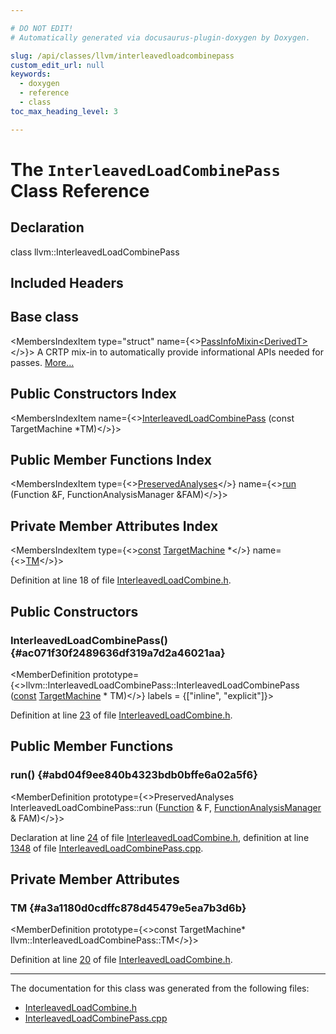 ```yaml
---

# DO NOT EDIT!
# Automatically generated via docusaurus-plugin-doxygen by Doxygen.

slug: /api/classes/llvm/interleavedloadcombinepass
custom_edit_url: null
keywords:
  - doxygen
  - reference
  - class
toc_max_heading_level: 3

---
```





# The `InterleavedLoadCombinePass` Class Reference

<DoxygenPage pluginConfig={pluginConfig}>



## Declaration

<CodeBlock>class llvm::InterleavedLoadCombinePass</CodeBlock>

## Included Headers

<IncludesList>
<IncludesListItem
  filePath="llvm/CodeGen/InterleavedLoadCombine.h"
  permalink="/docs/api/files/include/include/llvm/include/llvm/codegen/interleavedloadcombine-h"
  isLocal="true" />
</IncludesList>

## Base class

<MembersIndex>

<MembersIndexItem
  type="struct"
  name={<><a href="/docs/api/structs/llvm/passinfomixin">PassInfoMixin&lt;DerivedT&gt;</a></>}>
A CRTP mix-in to automatically provide informational APIs needed for passes. <a href="/docs/api/structs/llvm/passinfomixin/#details">More...</a>
</MembersIndexItem>

</MembersIndex>

## Public Constructors Index

<MembersIndex>

<MembersIndexItem
  name={<><a href="#ac071f30f2489636df319a7d2a46021aa">InterleavedLoadCombinePass</a> (const TargetMachine &#42;TM)</>}>
</MembersIndexItem>

</MembersIndex>

## Public Member Functions Index

<MembersIndex>

<MembersIndexItem
  type={<><a href="/docs/api/classes/llvm/preservedanalyses">PreservedAnalyses</a></>}
  name={<><a href="#abd04f9ee840b4323bdb0bffe6a02a5f6">run</a> (Function &amp;F, FunctionAnalysisManager &amp;FAM)</>}>
</MembersIndexItem>

</MembersIndex>

## Private Member Attributes Index

<MembersIndex>

<MembersIndexItem
  type={<><a href="/docs/api/files/lib/lib/target/lib/target/aarch64/aarch64promoteconstant-cpp/#a90f8350fecae261c25be85d38b451bff">const</a> <a href="/docs/api/classes/llvm/targetmachine">TargetMachine</a> &#42;</>}
  name={<><a href="#a3a1180d0cdffc878d45479e5ea7b3d6b">TM</a></>}>
</MembersIndexItem>

</MembersIndex>


Definition at line 18 of file <a href="/docs/api/files/include/include/llvm/include/llvm/codegen/interleavedloadcombine-h">InterleavedLoadCombine.h</a>.

<SectionDefinition>

## Public Constructors

### InterleavedLoadCombinePass() {#ac071f30f2489636df319a7d2a46021aa}

<MemberDefinition
  prototype={<>llvm::InterleavedLoadCombinePass::InterleavedLoadCombinePass (<a href="/docs/api/files/lib/lib/target/lib/target/aarch64/aarch64promoteconstant-cpp/#a90f8350fecae261c25be85d38b451bff">const</a> <a href="/docs/api/classes/llvm/targetmachine">TargetMachine</a> &#42; TM)</>}
  labels = {["inline", "explicit"]}>

Definition at line <a href="/docs/api/files/include/include/llvm/include/llvm/codegen/interleavedloadcombine-h/#l00023">23</a> of file <a href="/docs/api/files/include/include/llvm/include/llvm/codegen/interleavedloadcombine-h">InterleavedLoadCombine.h</a>.
</MemberDefinition>

</SectionDefinition>

<SectionDefinition>

## Public Member Functions

### run() {#abd04f9ee840b4323bdb0bffe6a02a5f6}

<MemberDefinition
  prototype={<>PreservedAnalyses InterleavedLoadCombinePass::run (<a href="/docs/api/classes/llvm/function">Function</a> &amp; F, <a href="/docs/api/namespaces/llvm/#adce09a5a0de0e3177eb00e932734af2f">FunctionAnalysisManager</a> &amp; FAM)</>}>

Declaration at line <a href="/docs/api/files/include/include/llvm/include/llvm/codegen/interleavedloadcombine-h/#l00024">24</a> of file <a href="/docs/api/files/include/include/llvm/include/llvm/codegen/interleavedloadcombine-h">InterleavedLoadCombine.h</a>, definition at line <a href="/docs/api/files/lib/lib/codegen/interleavedloadcombinepass-cpp/#l01348">1348</a> of file <a href="/docs/api/files/lib/lib/codegen/interleavedloadcombinepass-cpp">InterleavedLoadCombinePass.cpp</a>.
</MemberDefinition>

</SectionDefinition>

<SectionDefinition>

## Private Member Attributes

### TM {#a3a1180d0cdffc878d45479e5ea7b3d6b}

<MemberDefinition
  prototype={<>const TargetMachine&#42; llvm::InterleavedLoadCombinePass::TM</>}>

Definition at line <a href="/docs/api/files/include/include/llvm/include/llvm/codegen/interleavedloadcombine-h/#l00020">20</a> of file <a href="/docs/api/files/include/include/llvm/include/llvm/codegen/interleavedloadcombine-h">InterleavedLoadCombine.h</a>.
</MemberDefinition>

</SectionDefinition>

<hr/>

The documentation for this class was generated from the following files:

<ul>
<li><a href="/docs/api/files/include/include/llvm/include/llvm/codegen/interleavedloadcombine-h">InterleavedLoadCombine.h</a></li>
<li><a href="/docs/api/files/lib/lib/codegen/interleavedloadcombinepass-cpp">InterleavedLoadCombinePass.cpp</a></li>
</ul>

</DoxygenPage>
